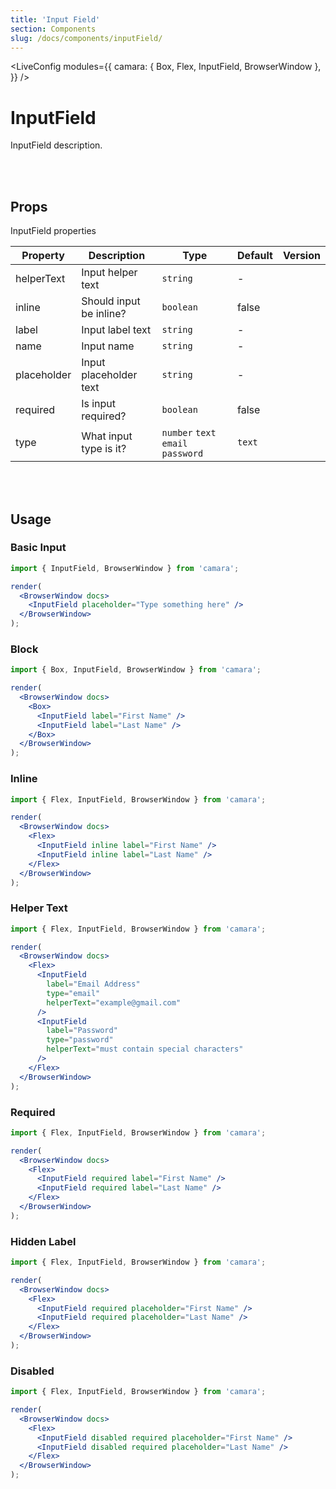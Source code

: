 ```yaml
---
title: 'Input Field'
section: Components
slug: /docs/components/inputField/
---
```



<!-- Define `camara` module as `{ InputField }` -->

<LiveConfig
  modules={{
    camara: { Box, Flex, InputField, BrowserWindow },
  }}
/>

# InputField

InputField description.

<br></br>

## Props

InputField properties

| Property    | Description             | Type                               | Default | Version |
| ----------- | ----------------------- | ---------------------------------- | ------- | ------- |
| helperText  | Input helper text       | `string`                           | -       |         |
| inline      | Should input be inline? | `boolean`                          | false   |         |
| label       | Input label text        | `string`                           | -       |         |
| name        | Input name              | `string`                           | -       |         |
| placeholder | Input placeholder text  | `string`                           | -       |         |
| required    | Is input required?      | `boolean`                          | false   |         |
| type        | What input type is it?  | `number` `text` `email` `password` | `text`  |         |

<br></br>

## Usage

### Basic Input

```jsx live noInline
import { InputField, BrowserWindow } from 'camara';

render(
  <BrowserWindow docs>
    <InputField placeholder="Type something here" />
  </BrowserWindow>
);
```

### Block

```jsx live noInline
import { Box, InputField, BrowserWindow } from 'camara';

render(
  <BrowserWindow docs>
    <Box>
      <InputField label="First Name" />
      <InputField label="Last Name" />
    </Box>
  </BrowserWindow>
);
```

### Inline

```jsx live noInline
import { Flex, InputField, BrowserWindow } from 'camara';

render(
  <BrowserWindow docs>
    <Flex>
      <InputField inline label="First Name" />
      <InputField inline label="Last Name" />
    </Flex>
  </BrowserWindow>
);
```

### Helper Text

```jsx live noInline
import { Flex, InputField, BrowserWindow } from 'camara';

render(
  <BrowserWindow docs>
    <Flex>
      <InputField
        label="Email Address"
        type="email"
        helperText="example@gmail.com"
      />
      <InputField
        label="Password"
        type="password"
        helperText="must contain special characters"
      />
    </Flex>
  </BrowserWindow>
);
```

### Required

```jsx live noInline
import { Flex, InputField, BrowserWindow } from 'camara';

render(
  <BrowserWindow docs>
    <Flex>
      <InputField required label="First Name" />
      <InputField required label="Last Name" />
    </Flex>
  </BrowserWindow>
);
```

### Hidden Label

```jsx live noInline
import { Flex, InputField, BrowserWindow } from 'camara';

render(
  <BrowserWindow docs>
    <Flex>
      <InputField required placeholder="First Name" />
      <InputField required placeholder="Last Name" />
    </Flex>
  </BrowserWindow>
);
```

### Disabled

```jsx live noInline
import { Flex, InputField, BrowserWindow } from 'camara';

render(
  <BrowserWindow docs>
    <Flex>
      <InputField disabled required placeholder="First Name" />
      <InputField disabled required placeholder="Last Name" />
    </Flex>
  </BrowserWindow>
);
```
